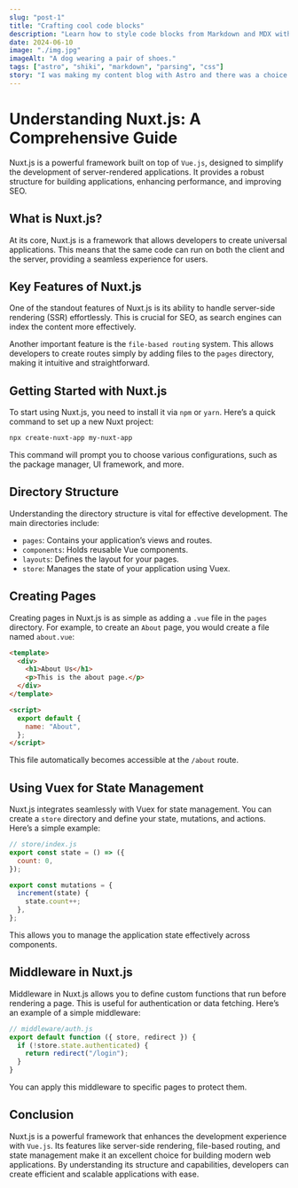 ---
slug: "post-1"
title: "Crafting cool code blocks"
description: "Learn how to style code blocks from Markdown and MDX with Astro, Shiki, Remark and Rehype."
date: 2024-06-10
image: "./img.jpg"
imageAlt: "A dog wearing a pair of shoes."
tags: ["astro", "shiki", "markdown", "parsing", "css"]
story: "I was making my content blog with Astro and there was a choice between myriad of code highlighters and other cool options to stylize my code: Shiki, Prism and so on. I've tried them all and want to share my experience"
---

# Understanding Nuxt.js: A Comprehensive Guide

Nuxt.js is a powerful framework built on top of `Vue.js`, designed to simplify the development of server-rendered applications. It provides a robust structure for building applications, enhancing performance, and improving SEO.

## What is Nuxt.js?

At its core, Nuxt.js is a framework that allows developers to create universal applications. This means that the same code can run on both the client and the server, providing a seamless experience for users.

## Key Features of Nuxt.js

One of the standout features of Nuxt.js is its ability to handle server-side rendering (SSR) effortlessly. This is crucial for SEO, as search engines can index the content more effectively.

Another important feature is the `file-based routing` system. This allows developers to create routes simply by adding files to the `pages` directory, making it intuitive and straightforward.

## Getting Started with Nuxt.js

To start using Nuxt.js, you need to install it via `npm` or `yarn`. Here’s a quick command to set up a new Nuxt project:

```bash
npx create-nuxt-app my-nuxt-app
```

This command will prompt you to choose various configurations, such as the package manager, UI framework, and more.

## Directory Structure

Understanding the directory structure is vital for effective development. The main directories include:

- `pages`: Contains your application’s views and routes.
- `components`: Holds reusable Vue components.
- `layouts`: Defines the layout for your pages.
- `store`: Manages the state of your application using Vuex.

## Creating Pages

Creating pages in Nuxt.js is as simple as adding a `.vue` file in the `pages` directory. For example, to create an `About` page, you would create a file named `about.vue`:

```html
<template>
  <div>
    <h1>About Us</h1>
    <p>This is the about page.</p>
  </div>
</template>

<script>
  export default {
    name: "About",
  };
</script>
```

This file automatically becomes accessible at the `/about` route.

## Using Vuex for State Management

Nuxt.js integrates seamlessly with Vuex for state management. You can create a `store` directory and define your state, mutations, and actions. Here’s a simple example:

```javascript
// store/index.js
export const state = () => ({
  count: 0,
});

export const mutations = {
  increment(state) {
    state.count++;
  },
};
```

This allows you to manage the application state effectively across components.

## Middleware in Nuxt.js

Middleware in Nuxt.js allows you to define custom functions that run before rendering a page. This is useful for authentication or data fetching. Here’s an example of a simple middleware:

```javascript
// middleware/auth.js
export default function ({ store, redirect }) {
  if (!store.state.authenticated) {
    return redirect("/login");
  }
}
```

You can apply this middleware to specific pages to protect them.

## Conclusion

Nuxt.js is a powerful framework that enhances the development experience with `Vue.js`. Its features like server-side rendering, file-based routing, and state management make it an excellent choice for building modern web applications. By understanding its structure and capabilities, developers can create efficient and scalable applications with ease.
